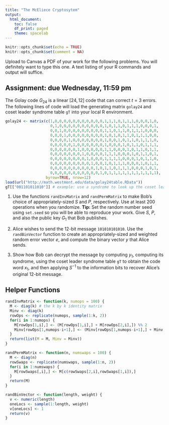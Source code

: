 ```yaml
---
title: "The McEliece Cryptosytem"
output:
  html_document:
    toc: false
    df_print: paged
    theme: spacelab
---
```


```r
knitr::opts_chunk$set(echo = TRUE)
knitr::opts_chunk$set(comment = NA)
```

Upload to Canvas a PDF of your work for the following problems. You will definitely want to type this one. A text listing of your R commands and output will suffice. 

## Assignment: due Wednesday, 11:59 pm

The Golay code $G_{24}$ is a linear $[24,12]$ code that can correct $t=3$ errors. The following lines of code will load the generating matrix `golay24` and coset leader syndrome table `gT` into your local R environment.

```r
golay24 <- matrix(c(1,0,0,0,0,0,0,0,0,0,0,0,1,1,1,0,1,1,1,0,0,0,1,0,
                    0,1,0,0,0,0,0,0,0,0,0,0,1,0,1,1,0,1,1,1,0,0,0,1,
                    0,0,1,0,0,0,0,0,0,0,0,0,1,1,0,1,1,0,1,1,1,0,0,0,
                    0,0,0,1,0,0,0,0,0,0,0,0,1,0,1,0,1,1,0,1,1,1,0,0,
                    0,0,0,0,1,0,0,0,0,0,0,0,1,0,0,1,0,1,1,0,1,1,1,0,
                    0,0,0,0,0,1,0,0,0,0,0,0,1,0,0,0,1,0,1,1,0,1,1,1,
                    0,0,0,0,0,0,1,0,0,0,0,0,1,1,0,0,0,1,0,1,1,0,1,1,
                    0,0,0,0,0,0,0,1,0,0,0,0,1,1,1,0,0,0,1,0,1,1,0,1,
                    0,0,0,0,0,0,0,0,1,0,0,0,1,1,1,1,0,0,0,1,0,1,1,0,
                    0,0,0,0,0,0,0,0,0,1,0,0,1,0,1,1,1,0,0,0,1,0,1,1,
                    0,0,0,0,0,0,0,0,0,0,1,0,1,1,0,1,1,1,0,0,0,1,0,1,
                    0,0,0,0,0,0,0,0,0,0,0,1,0,1,1,1,1,1,1,1,1,1,1,1),
                  byrow=TRUE, nrow=12)
load(url("http://math.westmont.edu/data/golay24table.RData"))
gT[["001101011010"]] # example: use a syndrome to look up the coset leader
```

1. Use the functions `randInvMatrix` and `randPermMatrix` to make Bob's choice of appropriately-sized $S$ and $P$, respectively. Use at least 200 operations when you randomize. **Tip:** Set the random number seed using `set.seed` so you will be able to reproduce your work. Give $S$, $P$, and also the public key $G_1$ that Bob publishes.

2. Alice wishes to send the 12-bit message `101010101010`. Use the `randBinVector` function to create an appropriately-sized and weighted random error vector $e$, and compute the binary vector $y$ that Alice sends. 

3. Show how Bob can decrypt the message by computing $y_1$, computing its syndrome, using the coset leader syndrome table `gT` to obtain the code word $x_1$, and then applying $S^{-1}$ to the information bits to recover Alice's original 12-bit message.

## Helper Functions

```r
randInvMatrix <- function(k, numops = 100) {
  M <- diag(k) # the k by k identity matrix
  Minv <- diag(k)
  rowOps <- replicate(numops, sample(1:k, 2))
  for(i in 1:numops) {
    M[rowOps[1,i],] <- (M[rowOps[1,i],] + M[rowOps[2,i],]) %% 2
    Minv[rowOps[1,numops-i+1],] <- (Minv[rowOps[1,numops-i+1],] + Minv[rowOps[2,numops-i+1],]) %% 2
  }
  return(list(M = M, Minv = Minv))
}
```

```r
randPermMatrix <- function(n, numswaps = 100) {
  M <- diag(n)
  rowSwaps <- replicate(numswaps, sample(1:n, 2))
  for(i in 1:numswaps) {
    M[rowSwaps[,i],] <- M[c(rowSwaps[2,i],rowSwaps[1,i]),]
  }
  return(M)
}
```

```r
randBinVector <- function(length, weight) {
  v <- numeric(length)
  oneLocs <- sample(1:length, weight)
  v[oneLocs] <- 1
  return(v)
}
```